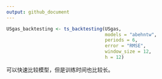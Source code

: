 ```yaml
---
output: github_document
---
```


```r
USgas_backtesting <- ts_backtesting(USgas, 
                                    models = "abehntw", 
                                    periods = 6, 
                                    error = "RMSE", 
                                    window_size = 12, 
                                    h = 12)
```

可以快速比较模型，但是训练时间也比较长。